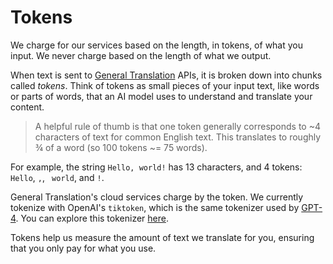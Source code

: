 
# Tokens

<Callout type="info">We charge for our services based on the length, in tokens, of what you input. We never charge based on the length of what we output.</Callout>

When text is sent to [General Translation](https://www.generaltranslation.com) APIs, it is broken down into chunks called *tokens*.
Think of tokens as small pieces of your input text, like words or parts of words, that an AI model uses to understand and translate your content.

> A helpful rule of thumb is that one token generally corresponds to ~4 characters of text for common English text. This translates to roughly ¾ of a word (so 100 tokens ~= 75 words).

For example, the string `Hello, world!` has 13 characters, and 4 tokens: `Hello`, `,`, ` world`, and `!`.

General Translation's cloud services charge by the token. We currently tokenize with OpenAI's `tiktoken`, which is the same tokenizer used by [GPT-4](https://openai.com/index/gpt-4/). You can explore this tokenizer [here](https://platform.openai.com/tokenizer).

Tokens help us measure the amount of text we translate for you, ensuring that you only pay for what you use.